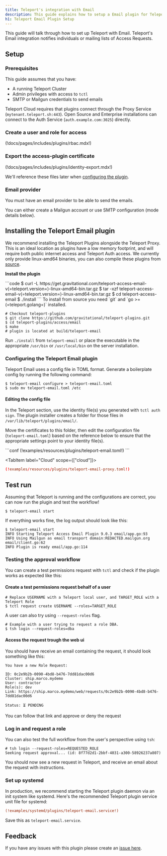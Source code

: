 ```yaml
---
title: Teleport's integration with Email
description: This guide explains how to setup a Email plugin for Teleport for privilege elevation approvals.
h1: Teleport Email Plugin Setup
---
```


This guide will talk through how to set up Teleport with Email.
Teleport's Email integration notifies individuals or mailing lists of Access Requests.

## Setup

### Prerequisites

This guide assumes that you have:

- A running Teleport Cluster
- Admin privileges with access to `tctl`
- SMTP or Mailgun credentials to send emails

Teleport Cloud requires that plugins connect through the Proxy Service (`mytenant.teleport.sh:443`).
Open Source and Enterprise installations can connect to the Auth Service (`auth.example.com:3025`) directly.

### Create a user and role for access

(!docs/pages/includes/plugins/rbac.mdx!)

### Export the access-plugin certificate

(!docs/pages/includes/plugins/identity-export.mdx!)

We'll reference these files later when [configuring the plugin](#configuring-the-teleport-email-plugin).

### Email provider

You must have an email provider to be able to send the emails.

You can either create a Mailgun account or use SMTP configuration (mode details below).

## Installing the Teleport Email plugin

We recommend installing the Teleport Plugins alongside the Teleport Proxy.
This is an ideal location as plugins have a low memory footprint, and will require both public internet access and Teleport Auth access.
We currently only provide linux-amd64 binaries, you can also compile these plugins from [source](https://github.com/gravitational/teleport-plugins/tree/master/access/email).

**Install the plugin**

<Tabs>
<TabItem label="Download">
  ```code
  $ curl -L https://get.gravitational.com/teleport-access-email-v(=teleport.version=)-linux-amd64-bin.tar.gz
  $ tar -xzf teleport-access-email-v(=teleport.version=)-linux-amd64-bin.tar.gz
  $ cd teleport-access-email
  $ ./install
  ```
</TabItem>
<TabItem label="From Source">
  To install from source you need `git` and `go >= (=teleport.golang=)` installed.

  ```code
  # Checkout teleport-plugins
  $ git clone https://github.com/gravitational/teleport-plugins.git
  $ cd teleport-plugins/access/email
  $ make
  # plugin is located at build/teleport-email
  ```
</TabItem>
</Tabs>


Run `./install` from `teleport-email` or place the executable in the appropriate `/usr/bin` or `/usr/local/bin` on the server installation.

### Configuring the Teleport Email plugin

Teleport Email uses a config file in TOML format.
Generate a boilerplate config by running the following command:

```code
$ teleport-email configure > teleport-email.toml
$ sudo mv teleport-email.toml /etc
```

#### Editing the config file

In the Teleport section, use the identity file(s) you generated with `tctl auth sign`.
The plugin installer creates a folder for those files in `/var/lib/teleport/plugins/email/`. 

Move the certificates to this folder, then edit the configuration file (`teleport-email.toml`) based on the reference below to ensure that the appropriate settings point to your identity file(s). 

<Tabs>
  <TabItem label="OpenSource, Enterprise" scope={["oss","enterprise"]}>
```conf
(!examples/resources/plugins/teleport-email.toml!)
```
</TabItem>

  <TabItem label="Cloud" scope={["cloud"]}>

```conf
(!examples/resources/plugins/teleport-email-proxy.toml!)
```
</TabItem>
</Tabs>

## Test run

Assuming that Teleport is running and the configurations are correct, you can now run the plugin and test the workflow!

```code
$ teleport-email start
```

If everything works fine, the log output should look like this:

```code
$ teleport-email start
INFO Starting Teleport Access Email Plugin 9.0.3 email/app.go:93
INFO Using Mailgun as email transport domain:REDACTED.mailgun.org email/client.go:62
INFO Plugin is ready email/app.go:114
```

### Testing the approval workflow

You can create a test permissions request with `tctl` and check if the plugin works as expected like this:

#### Create a test permissions request behalf of a user

```code
# Replace USERNAME with a Teleport local user, and TARGET_ROLE with a Teleport Role
$ tctl request create USERNAME --roles=TARGET_ROLE
```

A user can also try using `--request-roles` flag.

```code
# Example with a user trying to request a role DBA.
$ tsh login --request-roles=dba
```

#### Access the request trough the web ui

You should have receive an email containing the request, it should look something like this:
```
You have a new Role Request:

ID: 0c2e9b2b-0090-4bd8-b476-7dd81dac00d6
Cluster: ship.marco.mydemo
User: contractor
Role(s): dev
Link: https://ship.marco.mydemo/web/requests/0c2e9b2b-0090-4bd8-b476-7dd81dac00d6

Status: ⏳ PENDING
```

You can follow that link and approve or deny the request

### Log in and request a role

You can also test the full workflow from the user's perspective using `tsh`:

```code
# tsh login --request-roles=REQUESTED_ROLE
Seeking request approval... (id: 8f77d2d1-2bbf-4031-a300-58926237a807)
```

You should now see a new request in Teleport, and receive an email about the request with instructions.

### Set up systemd

In production, we recommend starting the Teleport plugin daemon via an init system like systemd.
Here's the recommended Teleport plugin service unit file for systemd:

```ini
(!examples/systemd/plugins/teleport-email.service!)
```

Save this as `teleport-email.service`.

## Feedback

If you have any issues with this plugin please create an [issue here](https://github.com/gravitational/teleport-plugins/issues/new).
